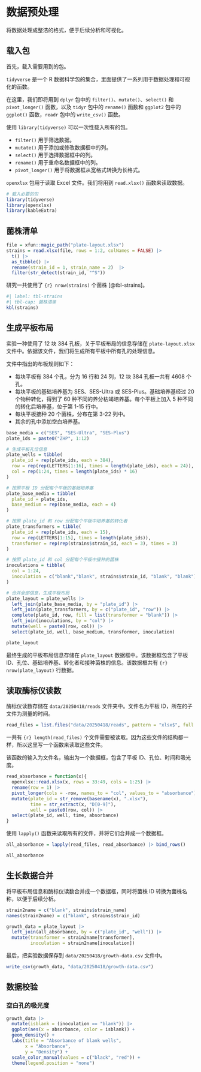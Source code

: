 # 数据预处理

将数据处理成整洁的格式，便于后续分析和可视化。

## 载入包

首先，载入需要用到的包。

`tidyverse` 是一个 R 数据科学包的集合，里面提供了一系列用于数据处理和可视化的函数。

在这里，我们即将用到 `dplyr` 包中的 `filter()`、`mutate()`、`select()` 和 `pivot_longer()` 函数，以及 `tidyr` 包中的 `rename()` 函数和 `ggplot2` 包中的 `ggplot()` 函数，`readr` 包中的 `write_csv()` 函数。

使用 `library(tidyverse)` 可以一次性载入所有的包。

- `filter()` 用于筛选数据。
- `mutate()` 用于添加或修改数据框中的列。
- `select()` 用于选择数据框中的列。
- `rename()` 用于重命名数据框中的列。
- `pivot_longer()` 用于将数据框从宽格式转换为长格式。

`openxlsx` 包用于读取 Excel 文件。我们将用到 `read.xlsx()` 函数来读取数据。

```r
# 载入必要的包
library(tidyverse)
library(openxlsx)
library(kableExtra)
```

## 菌株清单

```r
file = xfun::magic_path("plate-layout.xlsx")
strains = read.xlsx(file, rows = 1:2, colNames = FALSE) |> 
  t() |> 
  as_tibble() |> 
  rename(strain_id = 1, strain_name = 2)  |> 
  filter(str_detect(strain_id, "^S"))
```

研究一共使用了 `{r} nrow(strains)` 个菌株 [@tbl-strains]。

```r
#| label: tbl-strains
#| tbl-cap: 菌株清单
kbl(strains)
```


## 生成平板布局

实验一种使用了 12 块 384 孔板，关于平板布局的信息存储在 `plate-layout.xlsx` 文件中。依据该文件，我们将生成所有平板中所有孔的处理信息。

文件中指出的布板规则如下：

- 每块平板有 384 个孔，分为 16 行和 24 列，12 块 384 孔板一共有 4608 个孔。
- 每块平板的基础培养基为 SES、SES-Ultra 或 SES-Plus。基础培养基经过 20 个物种转化，得到了 60 种不同的养分枯竭培养基。每个平板上加入 5 种不同的转化后培养基，位于第 1-15 行中。
- 每块平板接种 20 个菌株，分布在第 3-22 列中。
- 其余的孔中添加空白培养基。

```r
base_media = c("SES", "SES-Ultra", "SES-Plus")
plate_ids = paste0("ZHP", 1:12)

# 生成平板孔位信息
plate_wells = tibble(
  plate_id = rep(plate_ids, each = 384),
  row = rep(rep(LETTERS[1:16], times = length(plate_ids), each = 24)),
  col = rep(1:24, times = length(plate_ids) * 16)
)

# 按照平板 ID 分配每个平板的基础培养基
plate_base_media = tibble(
  plate_id = plate_ids,
  base_medium = rep(base_media, each = 4)
)

# 按照 plate_id 和 row 分配每个平板中培养基的转化者
plate_transformers = tibble(
  plate_id = rep(plate_ids, each = 15),
  row = rep(LETTERS[1:15], times = length(plate_ids)),
  transformer = rep(rep(strains$strain_id, each = 3), times = 3)
)

# 按照 plate_id 和 col 分配每个平板中接种的菌株
inoculations = tibble(
  col = 1:24,
  inoculation = c("blank","blank", strains$strain_id, "blank", "blank")
)

# 合并全部信息，生成平板布局
plate_layout = plate_wells |> 
  left_join(plate_base_media, by = "plate_id") |> 
  left_join(plate_transformers, by = c("plate_id", "row")) |> 
  complete(plate_id, row, fill = list(transformer = "blank")) |>
  left_join(inoculations, by = "col") |> 
  mutate(well = paste0(row, col)) |> 
  select(plate_id, well, base_medium, transformer, inoculation)

plate_layout
```

最终生成的平板布局信息存储在 `plate_layout` 数据框中。该数据框包含了平板 ID、孔位、基础培养基、转化者和接种菌株的信息。该数据框共有 `{r} nrow(plate_layout)` 行数据。


## 读取酶标仪读数

酶标仪读数存储在 `data/20250418/reads` 文件夹中。文件名为平板 ID，所在的子文件为测量的时间。

```r
read_files = list.files("data/20250418/reads", pattern = "xlsx$", full.names = TRUE, recursive = TRUE)
```

一共有 `{r} length(read_files)` 个文件需要被读取。因为这些文件的结构都一样，所以这里写一个函数来读取这些文件。

该函数的输入为文件名，输出为一个数据框，包含了平板 ID、孔位、时间和吸光度。

```r
read_absorbance = function(x){
  openxlsx::read.xlsx(x, rows = 33:49, cols = 1:25) |> 
  rename(row = 1) |>
  pivot_longer(cols = -row, names_to = "col", values_to = "absorbance") |> 
  mutate(plate_id = str_remove(basename(x), ".xlsx"),
         time = str_extract(x, "D[0-9]"),
         well = paste0(row, col)) |> 
  select(plate_id, well, time, absorbance)
}
```

使用 `lapply()` 函数来读取所有的文件，并将它们合并成一个数据框。

```r
all_absorbance = lapply(read_files, read_absorbance) |> bind_rows()

all_absorbance
```

## 生长数据合并

将平板布局信息和酶标仪读数合并成一个数据框，同时将菌株 ID 转换为菌株名称，以便于后续分析。

```r
strain2name = c("blank", strains$strain_name)
names(strain2name) = c("blank", strains$strain_id)

growth_data = plate_layout |> 
  left_join(all_absorbance, by = c("plate_id", "well")) |> 
  mutate(transformer = strain2name[transformer],
         inoculation = strain2name[inoculation])
```


最后，把实验数据保存到 `data/20250418/growth-data.csv` 文件中。

```r
write_csv(growth_data, "data/20250418/growth-data.csv")
```

## 数据校验

### 空白孔的吸光度


```r
growth_data |> 
  mutate(isblank = (inoculation == "blank")) |> 
  ggplot(aes(x = absorbance, color = isblank)) +
  geom_density() +
  labs(title = "Absorbance of blank wells",
       x = "Absorbance",
       y = "Density") +
  scale_color_manual(values = c("black", "red")) +
  theme(legend.position = "none")
```